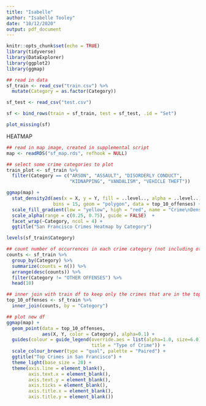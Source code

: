 ```yaml
---
title: "Isabelle"
author: "Isabelle Tooley"
date: "10/12/2020"
output: pdf_document
---
```


```r
knitr::opts_chunk$set(echo = TRUE)
library(tidyverse)
library(DataExplorer)
library(ggplot2)
library(ggmap)
```

```r
## read in data
sf_train <- read_csv("train.csv") %>%
  mutate(Category = as.factor(Category))

sf_test <- read_csv("test.csv")

sf <- bind_rows(train = sf_train, test = sf_test, .id = "Set")
```


```r
plot_missing(sf)
```


HEATMAP
```r
## read in map image, created in supplemental script
map <- readRDS("sf_map.rds", refhook = NULL)

## select some crime categories to plot
train_plot <- sf_train %>%
  filter(Category == c("ARSON", "ASSAULT", "DISORDERLY CONDUCT",
                       "KIDNAPPING", "VANDALISM", "VEHICLE THEFT"))

ggmap(map) + 
  stat_density2d(aes(x = X, y = Y, fill = ..level.., alpha = ..level..),
                 bins = 15, geom = "polygon", data = top_10_offenses) +
  scale_fill_gradient(low = "yellow", high = "red", name = "Crime\nDensity\nLevels") +
  scale_alpha(range = c(0.25, 0.75), guide = FALSE)  +
  facet_wrap(~Category, ncol = 4) + 
  ggtitle("San Francisco Crimes Heatmap by Category")
```

```r
levels(sf_train$Category)
```

```r
## count number of occurrences in each crime category (not including other offenses)
counts <- sf_train %>%
  group_by(Category) %>%
  summarize(counts = n()) %>%
  arrange(desc(counts)) %>%
  filter(Category != "OTHER OFFENSES") %>%
  head(10)

## inner join with train df to keep only the crimes that are in the top 10 df
top_10_offenses <- sf_train %>%
  inner_join(counts, by = "Category")

## plot new df
ggmap(map) +
  geom_point(data = top_10_offenses, 
             aes(X, Y, color = Category), alpha=0.1) +
  guides(colour = guide_legend(override.aes = list(alpha=1.0, size=6.0),
                               title = "Type of Crime")) +
  scale_colour_brewer(type = "qual", palette = "Paired") + 
  ggtitle("Top Crimes in San Francisco") +
  theme_light(base_size = 20) +
  theme(axis.line = element_blank(),
        axis.text.x = element_blank(),
        axis.text.y = element_blank(),
        axis.ticks = element_blank(),
        axis.title.x = element_blank(),
        axis.title.y = element_blank())
```


